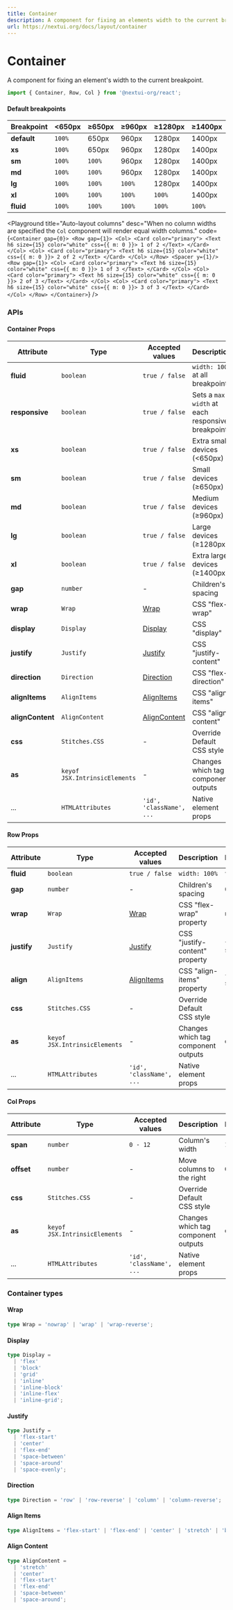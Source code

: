 ```yaml
---
title: Container
description: A component for fixing an elements width to the current breakpoint.
url: https://nextui.org/docs/layout/container
---
```


# Container

A component for fixing an element's width to the current breakpoint.

```jsx
import { Container, Row, Col } from '@nextui-org/react';
```

<CarbonAd />

<Spacer y={2} />

<Playground
  title="Default"
  desc="Container which sets a `max-width` and a default `gap` at each responsive breakpoint"
  files={containerContent.default_container}
/>

<Playground
  title="Fluid"
  desc="Container which its `width: 100%` at all breakpoints"
  files={containerContent.fluid}
/>

<Playground
  title="Breakpoints"
  desc="Setting it to a breakpoint `(xs, sm, md, lg, xl)` will set the `Container` as `fluid` until the specified breakpoint."
  files={containerContent.fluid}
/>

<Spacer y={2} />

#### Default breakpoints

| Breakpoint  | <650px | ≥650px | ≥960px | ≥1280px | ≥1400px |
| ----------- | ------ | ------ | ------ | ------- | ------- |
| **default** | `100%` | 650px  | 960px  | 1280px  | 1400px  |
| **xs**      | `100%` | 650px  | 960px  | 1280px  | 1400px  |
| **sm**      | `100%` | `100%` | 960px  | 1280px  | 1400px  |
| **md**      | `100%` | `100%` | 960px  | 1280px  | 1400px  |
| **lg**      | `100%` | `100%` | `100%` | 1280px  | 1400px  |
| **xl**      | `100%` | `100%` | `100%` | `100%`  | 1400px  |
| **fluid**   | `100%` | `100%` | `100%` | `100%`  | `100%`  |

<Playground
  title="Auto-layout columns"
  desc="When no column widths are specified the `Col` component will render equal width columns."
  code={`
<Container gap={0}>
  <Row gap={1}>
    <Col>
        <Card color="primary">
          <Text h6 size={15} color="white" css={{ m: 0 }}>
            1 of 2
          </Text>
        </Card>
    </Col>
    <Col>
        <Card color="primary">
          <Text h6 size={15} color="white" css={{ m: 0 }}>
            2 of 2
          </Text>
        </Card>
    </Col>
  </Row>
  <Spacer y={1}/>
  <Row gap={1}>
    <Col>
        <Card color="primary">
          <Text h6 size={15} color="white" css={{ m: 0 }}>
            1 of 3
          </Text>
        </Card>
    </Col>
    <Col>
        <Card color="primary">
          <Text h6 size={15} color="white" css={{ m: 0 }}>
            2 of 3
          </Text>
        </Card>
    </Col>
    <Col>
        <Card color="primary">
          <Text h6 size={15} color="white" css={{ m: 0 }}>
            3 of 3
          </Text>
        </Card>
    </Col>
  </Row>
</Container>
  `}
/>

<Spacer y={3} />

### APIs

<Spacer y={2} />

#### Container Props

| Attribute        | Type                          | Accepted values                | Description                                      | Default |
| ---------------- | ----------------------------- | ------------------------------ | ------------------------------------------------ | ------- |
| **fluid**        | `boolean`                     | `true / false`                 | `width: 100%` at all breakpoints                 | `false` |
| **responsive**   | `boolean`                     | `true / false`                 | Sets a `max-width` at each responsive breakpoint | `true`  |
| **xs**           | `boolean`                     | `true / false`                 | Extra small devices (<650px)                     | `false` |
| **sm**           | `boolean`                     | `true / false`                 | Small devices (≥650px)                           | `false` |
| **md**           | `boolean`                     | `true / false`                 | Medium devices (≥960px)                          | `false` |
| **lg**           | `boolean`                     | `true / false`                 | Large devices (≥1280px)                          | `false` |
| **xl**           | `boolean`                     | `true / false`                 | Extra large devices (≥1400px)                    | `false` |
| **gap**          | `number`                      | -                              | Children's spacing                               | 2       |
| **wrap**         | `Wrap`                        | [Wrap](#wrap)                  | CSS "flex-wrap"                                  | `wrap`  |
| **display**      | `Display`                     | [Display](#display)            | CSS "display"                                    | `block` |
| **justify**      | `Justify`                     | [Justify](#justify)            | CSS "justify-content"                            | -       |
| **direction**    | `Direction`                   | [Direction](#direction)        | CSS "flex-direction"                             | -       |
| **alignItems**   | `AlignItems`                  | [AlignItems](#align-items)     | CSS "align-items"                                | -       |
| **alignContent** | `AlignContent`                | [AlignContent](#align-content) | CSS "align-content"                              | -       |
| **css**          | `Stitches.CSS`                | -                              | Override Default CSS style                       | -       |
| **as**           | `keyof JSX.IntrinsicElements` | -                              | Changes which tag component outputs              | `div`   |
| ...              | `HTMLAttributes`              | `'id', 'className', ...`       | Native element props                             | -       |

<Spacer y={1} />

#### Row Props

| Attribute   | Type                          | Accepted values            | Description                         | Default      |
| ----------- | ----------------------------- | -------------------------- | ----------------------------------- | ------------ |
| **fluid**   | `boolean`                     | `true / false`             | `width: 100%`                       | `true`       |
| **gap**     | `number`                      | -                          | Children's spacing                  | 0            |
| **wrap**    | `Wrap`                        | [Wrap](#wrap)              | CSS "flex-wrap" property            | `nowrap`     |
| **justify** | `Justify`                     | [Justify](#justify)        | CSS "justify-content" property      | `flex-start` |
| **align**   | `AlignItems`                  | [AlignItems](#align-items) | CSS "align-items" property          | `flex-start` |
| **css**     | `Stitches.CSS`                | -                          | Override Default CSS style          | -            |
| **as**      | `keyof JSX.IntrinsicElements` | -                          | Changes which tag component outputs | `div`        |
| ...         | `HTMLAttributes`              | `'id', 'className', ...`   | Native element props                | -            |

<Spacer y={1} />

#### Col Props

| Attribute  | Type                          | Accepted values          | Description                         | Default |
| ---------- | ----------------------------- | ------------------------ | ----------------------------------- | ------- |
| **span**   | `number`                      | `0 - 12`                 | Column's width                      | `12`    |
| **offset** | `number`                      | -                        | Move columns to the right           | `0`     |
| **css**    | `Stitches.CSS`                | -                        | Override Default CSS style          | -       |
| **as**     | `keyof JSX.IntrinsicElements` | -                        | Changes which tag component outputs | `div`   |
| ...        | `HTMLAttributes`              | `'id', 'className', ...` | Native element props                | -       |

<Spacer y={2} />

### Container types

<Spacer y={1} />

#### Wrap

```ts
type Wrap = 'nowrap' | 'wrap' | 'wrap-reverse';
```

#### Display

```ts
type Display =
  | 'flex'
  | 'block'
  | 'grid'
  | 'inline'
  | 'inline-block'
  | 'inline-flex'
  | 'inline-grid';
```

#### Justify

```ts
type Justify =
  | 'flex-start'
  | 'center'
  | 'flex-end'
  | 'space-between'
  | 'space-around'
  | 'space-evenly';
```

#### Direction

```ts
type Direction = 'row' | 'row-reverse' | 'column' | 'column-reverse';
```

#### Align Items

```ts
type AlignItems = 'flex-start' | 'flex-end' | 'center' | 'stretch' | 'baseline';
```

#### Align Content

```ts
type AlignContent =
  | 'stretch'
  | 'center'
  | 'flex-start'
  | 'flex-end'
  | 'space-between'
  | 'space-around';
```
